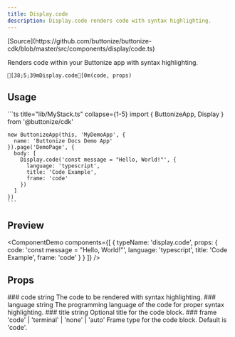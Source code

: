 ```yaml
---
title: Display.code
description: Display.code renders code with syntax highlighting.
---
```



<FrameworkSelect>
	<FrameworkContent>
		<Fragment slot="cdk">
			[Source](https://github.com/buttonize/buttonize-cdk/blob/master/src/components/display/code.ts)
		</Fragment>
	</FrameworkContent>
</FrameworkSelect>

Renders code within your Buttonize app with syntax highlighting.

```ansi frame="none"
[38;5;39mDisplay.code[0m(code, props)
```

## Usage

<FrameworkContent>
   <Fragment slot="cdk">
    ```ts title="lib/MyStack.ts" collapse={1-5}
    import { ButtonizeApp, Display } from '@buttonize/cdk'

    new ButtonizeApp(this, 'MyDemoApp', {
      name: 'Buttonize Docs Demo App'
    }).page('DemoPage', {
      body: [
        Display.code('const message = "Hello, World!"', {
          language: 'typescript',
          title: 'Code Example',
          frame: 'code'
        })
      ]
    })
    ```

   </Fragment>
</FrameworkContent>

## Preview

<ComponentDemo
	components={[
		{
			typeName: 'display.code',
			props: {
				code: 'const message = "Hello, World!"',
				language: 'typescript',
				title: 'Code Example',
				frame: 'code'
			}
		}
	]}
/>

## Props

<FrameworkContent>
	<Fragment slot="cdk">
		<PropDescription>
			<Fragment slot="title">### code</Fragment>
			<PropMarker slot="markers" type="required" />
			<Fragment slot="type">string</Fragment>
			<Fragment slot="description">
				The code to be rendered with syntax highlighting.
			</Fragment>
		</PropDescription>
		<PropDescription>
			<Fragment slot="title">### language</Fragment>
			<PropMarker slot="markers" type="required" />
			<Fragment slot="type">string</Fragment>
			<Fragment slot="description">
				The programming language of the code for proper syntax highlighting.
			</Fragment>
		</PropDescription>
		<PropDescription>
			<Fragment slot="title">### title</Fragment>
			<PropMarker slot="markers" type="optional" />
			<Fragment slot="type">string</Fragment>
			<Fragment slot="description">Optional title for the code block.</Fragment>
		</PropDescription>
		<PropDescription>
			<Fragment slot="title">### frame</Fragment>
			<PropMarker slot="markers" type="optional" />
			<Fragment slot="type">'code' | 'terminal' | 'none' | 'auto'</Fragment>
			<Fragment slot="description">
				Frame type for the code block. Default is 'code'.
			</Fragment>
		</PropDescription>
	</Fragment>
</FrameworkContent>
